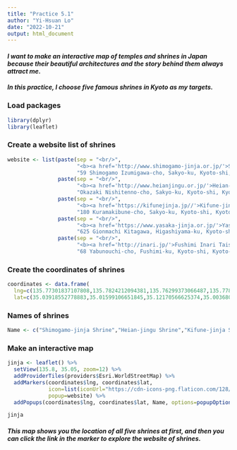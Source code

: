 ```yaml
---
title: "Practice 5.1"
author: "Yi-Hsuan Lo"
date: "2022-10-21"
output: html_document
---
```


#### ***I want to make an interactive map of temples and shrines in Japan because their beautiful architectures and the story behind them always attract me.***

#### ***In this practice, I choose five famous shrines in Kyoto as my targets. ***


### **Load packages**
```r
library(dplyr)
library(leaflet)
```


### **Create a website list of shrines **
```r
website <- list(paste(sep = "<br/>",
                      "<b><a href='http://www.shimogamo-jinja.or.jp/'>Shimogamo-jinja Shrine</a></b>",
                      "59 Shimogamo Izumigawa-cho, Sakyo-ku, Kyoto-shi, Kyoto-fu"),
                paste(sep = "<br/>",
                      "<b><a href='http://www.heianjingu.or.jp/'>Heian-jingu Shrine</a></b>",
                      "Okazaki Nishitenno-cho, Sakyo-ku, Kyoto-shi, Kyoto-fu"),
                paste(sep = "<br/>",
                      "<b><a href='https://kifunejinja.jp//'>Kifune-jinja Shrine</a></b>",
                      "180 Kuramakibune-cho, Sakyo-ku, Kyoto-shi, Kyoto-fu"),
                paste(sep = "<br/>",
                      "<b><a href='https://www.yasaka-jinja.or.jp/'>Yasaka-jinja Shrine</a></b>",
                      "625 Gionmachi Kitagawa, Higashiyama-ku, Kyoto-shi, Kyoto-fu"),
                paste(sep = "<br/>",
                      "<b><a href='http://inari.jp/'>Fushimi Inari Taisha Shrine</a></b>",
                      "68 Yabunouchi-cho, Fushimi-ku, Kyoto-shi, Kyoto-fu"))
```


### **Create the coordinates of shrines**
```r
coordinates <- data.frame(
  lng=c(135.77301837107808,135.7824212094381,135.76299373066487,135.77848690372895,135.77266802805138),
  lat=c(35.03918552778883,35.01599106651845,35.12170566625374,35.003680656658034,34.96715169924683))
```


### **Names of shrines**
```r
Name <- c("Shimogamo-jinja Shrine","Heian-jingu Shrine","Kifune-jinja Shrine","Yasaka-jinja Shrine","Fushimi Inari Taisha Shrine")
```


### **Make an interactive map**
```r
jinja <- leaflet() %>%
  setView(135.8, 35.05, zoom=12) %>% 
  addProviderTiles(providers$Esri.WorldStreetMap) %>%
  addMarkers(coordinates$lng, coordinates$lat, 
             icon=list(iconUrl="https://cdn-icons-png.flaticon.com/128/1623/1623664.png",iconSize=c(50,50)),
             popup=website) %>%
  addPopups(coordinates$lng, coordinates$lat, Name, options=popupOptions(closeButton=TRUE))

jinja
```

#### ***This map shows you the location of all five shrines at first, and then you can click the link in the marker to explore the website of shrines.***


